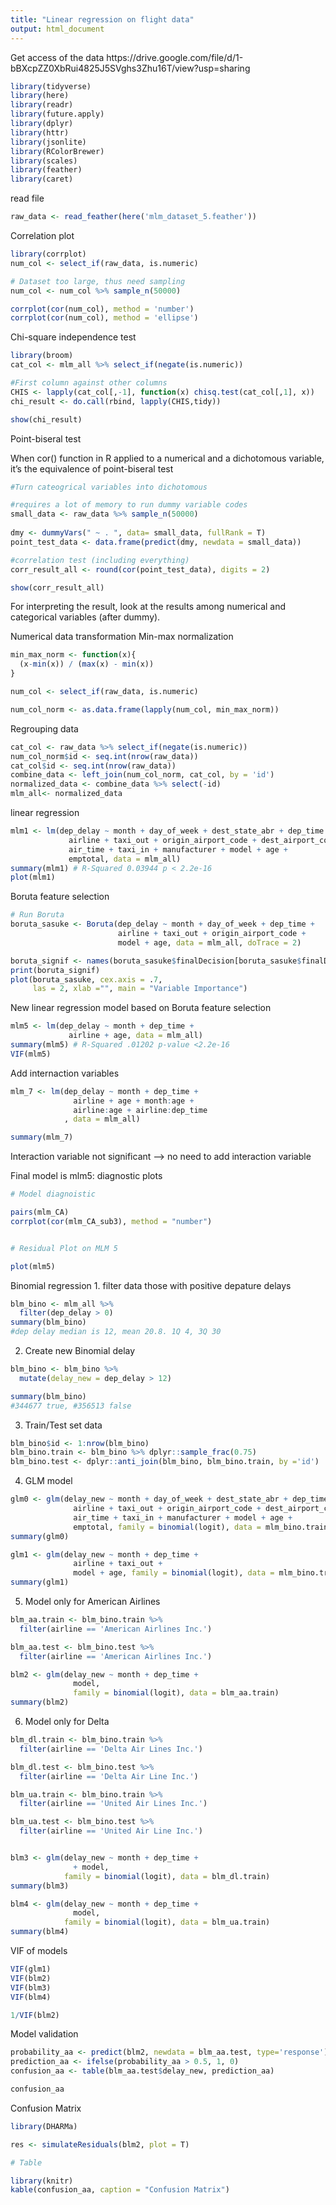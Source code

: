 ---
title: "Linear regression on flight data"
output: html_document
---

Get access of the data 
https://drive.google.com/file/d/1-bBXcpZZ0XbRui4825J5SVghs3Zhu16T/view?usp=sharing

```{r setup}
library(tidyverse)
library(here)
library(readr)
library(future.apply)
library(dplyr)
library(httr)
library(jsonlite)
library(RColorBrewer)
library(scales)
library(feather)
library(caret)

```
read file 
```{r}
raw_data <- read_feather(here('mlm_dataset_5.feather'))
```


Correlation plot 
```{r}
library(corrplot)
num_col <- select_if(raw_data, is.numeric)

# Dataset too large, thus need sampling 
num_col <- num_col %>% sample_n(50000)

corrplot(cor(num_col), method = 'number')
corrplot(cor(num_col), method = 'ellipse')

```

Chi-square independence test 
```{r}
library(broom)
cat_col <- mlm_all %>% select_if(negate(is.numeric))

#First column against other columns 
CHIS <- lapply(cat_col[,-1], function(x) chisq.test(cat_col[,1], x))
chi_result <- do.call(rbind, lapply(CHIS,tidy))

show(chi_result)
```

Point-biseral test 

When cor() function in R applied to a numerical and a dichotomous variable, it's the equivalence of point-biseral test
```{r}
#Turn cateogrical variables into dichotomous

#requires a lot of memory to run dummy variable codes 
small_data <- raw_data %>% sample_n(50000)
  
dmy <- dummyVars(" ~ . ", data= small_data, fullRank = T)
point_test_data <- data.frame(predict(dmy, newdata = small_data))

#correlation test (including everything)
corr_result_all <- round(cor(point_test_data), digits = 2)

show(corr_result_all)
```
For interpreting the result, look at the results among numerical and categorical variables (after dummy). 


Numerical data transformation
Min-max normalization 
```{r}
min_max_norm <- function(x){
  (x-min(x)) / (max(x) - min(x))
}

num_col <- select_if(raw_data, is.numeric)

num_col_norm <- as.data.frame(lapply(num_col, min_max_norm))
```

Regrouping data
```{r}
cat_col <- raw_data %>% select_if(negate(is.numeric))
num_col_norm$id <- seq.int(nrow(raw_data))
cat_col$id <- seq.int(nrow(raw_data))
combine_data <- left_join(num_col_norm, cat_col, by = 'id')
normalized_data <- combine_data %>% select(-id)
mlm_all<- normalized_data
```

linear regression 
```{r}
mlm1 <- lm(dep_delay ~ month + day_of_week + dest_state_abr + dep_time +
             airline + taxi_out + origin_airport_code + dest_airport_code +
             air_time + taxi_in + manufacturer + model + age +
             emptotal, data = mlm_all)
summary(mlm1) # R-Squared 0.03944 p < 2.2e-16
plot(mlm1)
```

Boruta feature selection
```{r}
# Run Boruta
boruta_sasuke <- Boruta(dep_delay ~ month + day_of_week + dep_time +
                        airline + taxi_out + origin_airport_code + 
                        model + age, data = mlm_all, doTrace = 2)

boruta_signif <- names(boruta_sasuke$finalDecision[boruta_sasuke$finalDecision %in% c("Confirmed", "Tentative")])
print(boruta_signif)
plot(boruta_sasuke, cex.axis = .7,
     las = 2, xlab ="", main = "Variable Importance")

```

New linear regression model based on Boruta feature selection
```{r}
mlm5 <- lm(dep_delay ~ month + dep_time +
             airline + age, data = mlm_all)
summary(mlm5) # R-Squared .01202 p-value <2.2e-16
VIF(mlm5)
```

Add internaction variables 
```{r}
mlm_7 <- lm(dep_delay ~ month + dep_time +
              airline + age + month:age + 
              airline:age + airline:dep_time
            , data = mlm_all)

summary(mlm_7)
```
Interaction variable not significant --> no need to add interaction variable

Final model is mlm5: diagnostic plots 
```{r}
# Model diagnoistic 

pairs(mlm_CA)
corrplot(cor(mlm_CA_sub3), method = "number")


# Residual Plot on MLM 5

plot(mlm5)
```

Binomial regression
1. filter data those with positive depature delays
```{r}
blm_bino <- mlm_all %>% 
  filter(dep_delay > 0)
summary(blm_bino)
#dep delay median is 12, mean 20.8. 1Q 4, 3Q 30
```

2. Create new Binomial delay 
```{r}
blm_bino <- blm_bino %>% 
  mutate(delay_new = dep_delay > 12)

summary(blm_bino)
#344677 true, #356513 false
```

3. Train/Test set data
```{r}
blm_bino$id <- 1:nrow(blm_bino)
blm_bino.train <- blm_bino %>% dplyr::sample_frac(0.75)
blm_bino.test <- dplyr::anti_join(blm_bino, blm_bino.train, by ='id')
```

4. GLM model 
```{r}
glm0 <- glm(delay_new ~ month + day_of_week + dest_state_abr + dep_time +
              airline + taxi_out + origin_airport_code + dest_airport_code +
              air_time + taxi_in + manufacturer + model + age +
              emptotal, family = binomial(logit), data = mlm_bino.train)
summary(glm0)

glm1 <- glm(delay_new ~ month + dep_time +
              airline + taxi_out + 
              model + age, family = binomial(logit), data = mlm_bino.train)
summary(glm1)
```

5. Model only for American Airlines
```{r}
blm_aa.train <- blm_bino.train %>% 
  filter(airline == 'American Airlines Inc.')

blm_aa.test <- blm_bino.test %>% 
  filter(airline == 'American Airlines Inc.')

blm2 <- glm(delay_new ~ month + dep_time +
              model, 
              family = binomial(logit), data = blm_aa.train)
summary(blm2)
```

6. Model only for Delta 
```{r}
blm_dl.train <- blm_bino.train %>% 
  filter(airline == 'Delta Air Lines Inc.')

blm_dl.test <- blm_bino.test %>% 
  filter(airline == 'Delta Air Line Inc.')

blm_ua.train <- blm_bino.train %>% 
  filter(airline == 'United Air Lines Inc.')

blm_ua.test <- blm_bino.test %>% 
  filter(airline == 'United Air Line Inc.')


blm3 <- glm(delay_new ~ month + dep_time +
              + model, 
            family = binomial(logit), data = blm_dl.train)
summary(blm3)

blm4 <- glm(delay_new ~ month + dep_time +
              model, 
            family = binomial(logit), data = blm_ua.train)
summary(blm4)
```

VIF of models 
```{r}
VIF(glm1)
VIF(blm2)
VIF(blm3)
VIF(blm4)

1/VIF(blm2)
```

Model validation
```{r}
probability_aa <- predict(blm2, newdata = blm_aa.test, type='response')
prediction_aa <- ifelse(probability_aa > 0.5, 1, 0)
confusion_aa <- table(blm_aa.test$delay_new, prediction_aa)

confusion_aa
```

Confusion Matrix 
```{r}
library(DHARMa)

res <- simulateResiduals(blm2, plot = T)

# Table

library(knitr)
kable(confusion_aa, caption = "Confusion Matrix")
```

